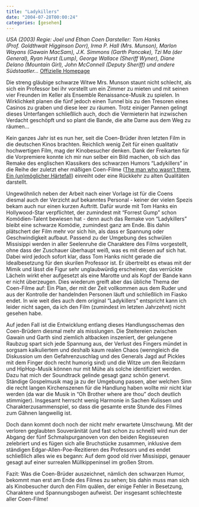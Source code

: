 ```yaml
---
title: "Ladykillers"
date: "2004-07-28T00:00:24"
categories: [gesehen]
---
```


*USA (2003)
Regie: Joel und Ethan Coen
Darsteller: Tom Hanks (Prof. Goldthwait Higginson Dorr), Irma P. Hall (Mrs. Munson), Marlon Wayans (Gawain MacSam), J.K. Simmons (Garth Pancake), Tzi Ma (der General), Ryan Hurst (Lump), George Wallace (Sheriff Wyner), Diane Delano (Mountain Girl), John McConnell (Deputy Sheriff) und andere Südstaatler...*
[Offizielle Homepage](http://www.movie.de/filme/ladykillers/)

Die streng gläubige schwarze Witwe Mrs. Munson staunt nicht schlecht, als sich ein Professor bei ihr vorstellt um ein Zimmer zu mieten und mit seinen vier Freunden im Keller als Ensemble Renaissance-Musik zu spielen. In Wirklichkeit planen die fünf jedoch einen Tunnel bis zu den Tresoren eines Casinos zu graben und diese leer zu räumen. Trotz einiger Pannen gelingt dieses Unterfangen schließlich auch, doch die Vermieterin hat inzwischen Verdacht geschöpft und so plant die Bande, die alte Dame aus dem Weg zu räumen...

Kein ganzes Jahr ist es nun her, seit die Coen-Brüder ihren letzten Film in die deutschen Kinos brachten. Reichlich wenig Zeit für einen qualitativ hochwertigen Film, mag der Kinobesucher denken. Dank der Freikarten für die Vorpremiere konnte ich mir nun selber ein Bild machen, ob sich das Remake des englischen Klassikers des schwarzen Humors "Ladykillers" in die Reihe der zuletzt eher mäßigen Coen-Filme ([The man who wasn't there](/blog/2002/01/07/the-man-who-wasnt-there/), [Ein (un)möglicher Härtefall](/blog/2003/10/29/ein-unmoglicher-hartefall/)) einreiht oder eine Rückkehr zu alten Qualitäten darstellt.

Ungewöhnlich neben der Arbeit nach einer Vorlage ist für die Coens diesmal auch der Verzicht auf bekanntes Personal - keiner der vielen Spezis bekam auch nur einen kurzen Auftritt. Dafür wurde mit Tom Hanks ein Hollywood-Star verpflichtet, der zumindest mit "Forrest Gump" schon Komödien-Talent bewiesen hat - denn auch das Remake von "Ladykillers" bleibt eine schwarze Komödie, zumindest ganz am Ende. Bis dahin plätschert der Film mehr vor sich hin, als dass er Spannung oder Geschwindigkeit aufbaut. Passend zu der Umgebung des schwülen Missisippi werden in aller Seelenruhe die Charaktere des Films vorgestellt, ohne dass der Zuschauer überhaupt weiß, was es mit diesen auf sich hat. Dabei wird jedoch sofort klar, dass Tom Hanks nicht gerade die Idealbesetzung für den skurilen Professor ist. Er übertreibt es etwas mit der Mimik und lässt die Figur sehr unglaubwürdig erscheinen; das verrückte Lächeln wirkt eher aufgesetzt als eine Marotte und als Kopf der Bande kann er nicht überzeugen. Dies wiederum greift aber das übliche Thema der Coen-Filme auf: Ein Plan, der mit der Zeit vollkommen aus dem Ruder und aus der Kontrolle der handelnden Personen läuft und schließlich im Fiasko endet. In wie weit dies auch dem original "Ladykillers" entspricht kann ich leider nicht sagen, da ich den Film (zumindest im letzten Jahrzehnt) nicht gesehen habe.

Auf jeden Fall ist die Entwicklung entlang dieses Handlungsschemas den Coen-Brüdern diesmal mehr als misslungen. Die Steitereien zwischen Gawain und Garth sind ziemlich altbacken inszeniert, der gelungene Raubzug spart sich jede Spannung aus, der Verlust des Fingers mündet in sorgsam kalkuliertem und deshalb kaum realen Chaos (wenngleich die Diskussion um den Gefahrenzuschlag und des Generals Jagd auf Pickles mit dem Finger doch recht humorig sind) und die Witze um den Reizdarm und HipHop-Musik können nur mit Mühe als solche identifiziert werden. Dazu hat mich der Soundtrack gelinde gesagt ganz schön genervt. Ständige Gospelmusik mag ja zu der Umgebung passen, aber welchen Sinn die recht langen Kirchenszenen für die Handlung haben wollte mir nicht klar werden (da war die Musik in "Oh Brother where are thou" doch deutlich stimmiger). Insgesamt herrscht wenig Harmonie in Sachen Kulissen und Charakterzusammenspiel, so dass die gesamte erste Stunde des Filmes zum Gähnen langweilig ist.

Doch dann kommt doch noch der nicht mehr erwartete Umschwung. Mit der verloren geglaubten Souveränität (und fast schon zu schnell) wird nun der Abgang der fünf Schmalspurganoven von den beiden Regisseuren zelebriert und es fügen sich alle Bruchstücke zusammen, inklusive dem ständigen Edgar-Allen-Poe-Rezitieren des Professors und es endet schließlich alles wie es begann: Auf dem good old river Missisippi, genauer gesagt auf einer surrealen Müllkippeninsel im großen Strom.

Fazit: Was die Coen-Brüder auszeichnet, nämlich den schwarzen Humor, bekommt man erst am Ende des Filmes zu sehen; bis dahin muss man sich als Kinobesucher durch den Film quälen, der einige Fehler in Besetzung, Charaktere und Spannungsbogen aufweist. Der insgesamt schlechteste aller Coen-Filme!

